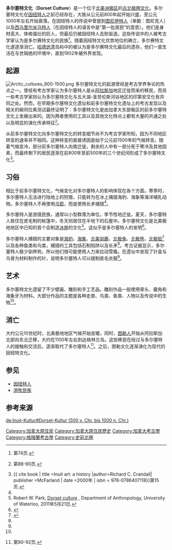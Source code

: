 '''多尔塞特文化'''（'''Dorset Culture'''）是一个位于[[北美洲|北美洲]][[北极地区|极区]]的[[古北极圈文化|古北极圈文化]]。多尔塞特文化在[[因纽特人|因纽特人]]之前已经存在，大致从公元前800年起开始兴盛，至公元1000年左右开始衰落。在因纽特人的传说中曾提到[[图尼伊特人|图尼伊特人]]（单数：图尼克人）以及[[西乌里尔米乌特人|西乌里尔米乌特人]]（在因纽特人的语言中是“第一批居民”的意思）。他们是身材高大、体格强壮的巨人，但最后仍被因纽特人击败驱逐。这些传说中的人被考古学家认为是多尔赛特文化的民族<ref>{{cite book | title = Arctic Obsession: The Lure of the Far North| url = https://archive.org/details/arcticobsessionl0000trou| author=Alexis S. Troubetzkoy | publisher =Dundurn Press Ltd. | date =2011年 | isbn = 978-1554888559}}第74页.</ref>。随着因纽特文化优势地位的确立，多尔赛特文化遂逐渐消亡。[[哈德逊湾|哈德逊湾]]岛屿中的{{link-en|萨德里尔米乌特人|Sadlermiut}}被认为是多尔赛特文化最后的遗存，他们一直生活在与世隔绝的环境中，直到1902年被外界发现。

==起源==
[[File:Arctic_cultures_900-1500.png|thumb]]
多尔塞特文化的起源曾经是考古学界争论的热点之一。曾经有考古学家认为多尔塞特人是从[[阿拉斯加|阿拉斯加]]地区迁徙而来的移民，而另一些考古学家则认为多尔塞特文化与五大湖-圣劳伦斯河谷地区的印第安文化有共同之处。然而，在早期多尔塞特文化遗址和前多尔塞特文化遗址上的考古发现以及相关的碳同位素测试最终证明了：多尔塞特文化是由加拿大东部极区的前多尔塞特文化上发展出来的。因为两者使用的工具以及其他文化特点上都有大量的共通之处以及明显的演化传承特征<ref name="wcw_p88-90">{{cite book | title = Canada's changing North  | author=William C. Wonders | publisher =McGill-Queen's University Press | date =1971年 | isbn = 978-0773526402}}第88-90页.</ref>。

从前多尔塞特文化向多尔塞特文化的转变细节尚不为考古学家所知，因为不同地区转变的速率并不相同。这种转变的直接诱因是始于公元前1500年的气候转变。随着气候变冷，部分前多尔塞特人向南迁徙，剩余的人中有一部分死于寒冷及其他因素，而最终剩下的居民逐渐在前800年至前500年的三个世纪间形成了多尔塞特文化<ref name="rcc">{{ cite book | title =Inuit art: a history |author=Richard C. Crandall| publisher =McFarland | date =2000年 | isbn = 978-0786407118}}第15页. </ref>。

==习俗==
相比于前多尔塞特文化，气候变化对多尔塞特人的影响体现在各个方面。寒季时，多尔塞特人无法进行陆地上的狩猎，只能转为在冰上捕猎海豹、海象等海洋哺乳动物。多尔塞特人不再使用[[弓箭|弓箭]]，而是使用长矛捕猎<ref name="rcc"/>。

多尔塞特人是游猎民族，通常以小型群落为单位，季节性地迁徙。夏天，多尔塞特人居住在皮毛制的帐篷中，冬天则居住在半地下的石屋中。多尔塞特文化是北美极地地区中已知的首个会制造[[冰屋|冰屋]]的文化<ref>Robert W. Park, [http://anthropology.uwaterloo.ca/ArcticArchStuff/dorset.html Dorset culture] {{Wayback|url=http://anthropology.uwaterloo.ca/ArcticArchStuff/dorset.html |date=20090727105907 }}, Department of Anthropology, University of Waterloo, 2011年5月21日.</ref>。这似乎是多尔塞特人的发明<ref name="wcw">{{cite book | title = Canada's changing North  | author=William C. Wonders | publisher =McGill-Queen's University Press | date =1971年 | isbn = 978-0773526402}}</ref>。

多尔塞特人捕猎的主要对象是[[海豹|海豹]]、[[海象|海象]]、[[北美驯鹿|北美驯鹿]]、[[北极兔|北极兔]]、[[北极熊|北极熊]]、[[北极狐|北极狐]]<ref name="rowley">{{cite journal | title =THE DORSET CULTURE OF THE EASTERN ARCTIC  | author =Graham Rowley | journal =American Anthropologist | volume =42  | issue = 3 | pages = 490–499| date = 1940 }}</ref>以及各种[[鱼|鱼]]类和鸟类，捕猎的工具包括石制陷阱以及长矛<ref name="wcw"/>。考古证据显示，多尔塞特人极少驯养狗，所以他们很可能使用人力来拉动雪橇。在遗址中发现了针盒与鸟骨为材料制作的针，说明多尔塞特人可以缝制皮毛衣服<ref name="wcw"/>。

==艺术==
多尔塞特文化遗留了不少壁画、雕刻和手工艺品。雕刻作品一般使用骨头、鹿角和海象牙为材料。大部分作品的主题是各种走兽、鸟类、鱼类、人物以及传说中的生物<ref name="wcw"/>。

==消亡==
大约公元10世纪时，北美极地地区气候开始变暖，同时，[[图勒人|图勒人]]开始从阿拉斯加北部向东北迁移，大约在1100年左右到达格林兰岛。这些移民在经过与多尔塞特人的接触和交流后，逐渐取代了多尔塞特人<ref name="wcw_p90-92">{{cite book | title = Canada's changing North  | author=William C. Wonders | publisher =McGill-Queen's University Press | date =1971年 | isbn = 978-0773526402}}第90-92页.</ref>。之后，图勒文化逐渐演化为现代的因纽特文化。

==参见==
*[[因纽特人|因纽特人]]
*[[游牧民族|游牧民族]]

==参考来源==
{{reflist}}

{{DEFAULTSORT:Dorset}}
[[Category:加拿大原住民|Category:加拿大原住民]]
[[Category:加拿大原住民歷史|Category:加拿大原住民歷史]]
[[Category:加拿大考古學|Category:加拿大考古學]]
[[Category:格陵蘭考古學|Category:格陵蘭考古學]]
[[Category:史前北極|Category:史前北極]]

[[de:Inuit-Kultur#Dorset-Kultur_(500_v._Chr._bis_1000_n._Chr.)|de:Inuit-Kultur#Dorset-Kultur (500 v. Chr. bis 1000 n. Chr.)]]
